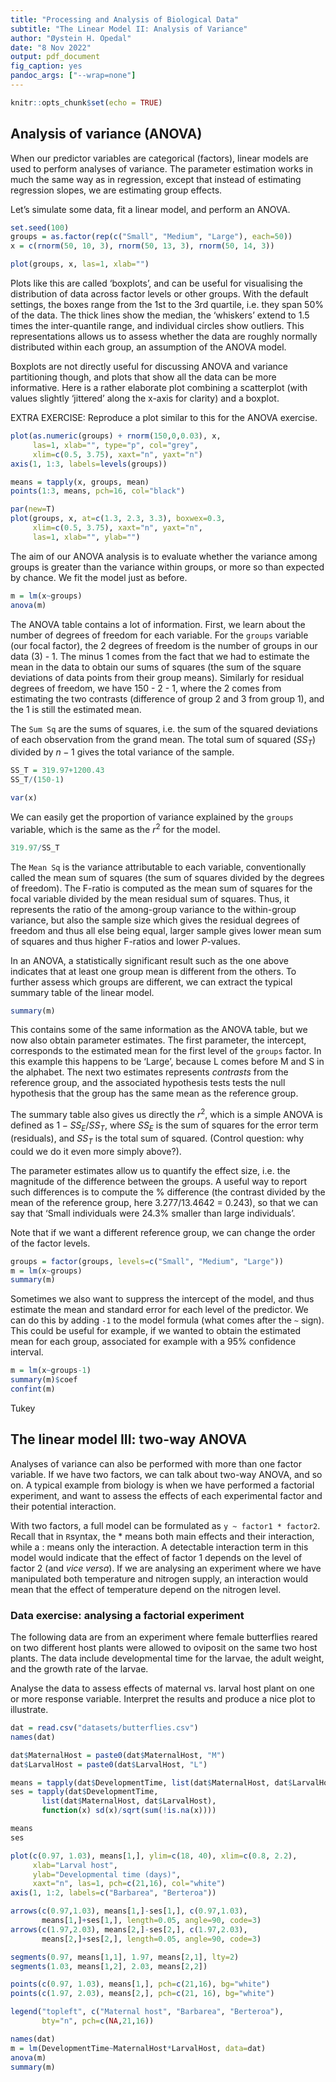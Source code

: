 ```yaml
---
title: "Processing and Analysis of Biological Data"
subtitle: "The Linear Model II: Analysis of Variance"
author: "Øystein H. Opedal"
date: "8 Nov 2022"
output: pdf_document
fig_caption: yes
pandoc_args: ["--wrap=none"]
---
```


```r
knitr::opts_chunk$set(echo = TRUE)
```

## Analysis of variance (ANOVA)
When our predictor variables are categorical (factors), linear models are used to perform analyses of variance. The parameter estimation works in much the same way as in regression, except that instead of estimating regression slopes, we are estimating group effects.

Let's simulate some data, fit a linear model, and perform an ANOVA.

```r
set.seed(100)
groups = as.factor(rep(c("Small", "Medium", "Large"), each=50))
x = c(rnorm(50, 10, 3), rnorm(50, 13, 3), rnorm(50, 14, 3))

plot(groups, x, las=1, xlab="")
```

Plots like this are called 'boxplots', and can be useful for visualising the distribution of data across factor levels or other groups. With the default settings, the boxes range from the 1st to the 3rd quartile, i.e. they span 50% of the data. The thick lines show the median, the 'whiskers' extend to 1.5 times the inter-quantile range, and individual circles show outliers. This representations allows us to assess whether the data are roughly normally distributed within each group, an assumption of the ANOVA model.

Boxplots are not directly useful for discussing ANOVA and variance partitioning though, and plots that show all the data can be more informative. Here is a rather elaborate plot combining a scatterplot (with values slightly 'jittered' along the x-axis for clarity) and a boxplot.

EXTRA EXERCISE: Reproduce a plot similar to this for the ANOVA exercise.

```r
plot(as.numeric(groups) + rnorm(150,0,0.03), x, 
     las=1, xlab="", type="p", col="grey",
     xlim=c(0.5, 3.75), xaxt="n", yaxt="n")
axis(1, 1:3, labels=levels(groups))

means = tapply(x, groups, mean)
points(1:3, means, pch=16, col="black")

par(new=T)
plot(groups, x, at=c(1.3, 2.3, 3.3), boxwex=0.3, 
     xlim=c(0.5, 3.75), xaxt="n", yaxt="n",
     las=1, xlab="", ylab="")
```

The aim of our ANOVA analysis is to evaluate whether the variance among groups is greater than the variance within groups, or more so than expected by chance. We fit the model just as before.

```r
m = lm(x~groups)
anova(m)
```

The ANOVA table contains a lot of information. First, we learn about the number of degrees of freedom for each variable. For the `groups` variable (our focal factor), the 2 degrees of freedom is the number of groups in our data (3) - 1. The minus 1 comes from the fact that we had to estimate the mean in the data to obtain our sums of squares (the sum of the square deviations of data points from their group means). Similarly for residual degrees of freedom, we have 150 - 2 - 1, where the 2 comes from estimating the two contrasts (difference of group 2 and 3 from group 1), and the 1 is still the estimated mean.

The `Sum Sq` are the sums of squares, i.e. the sum of the squared deviations of each observation from the grand mean. The total sum of squared ($SS_T$) divided by $n-1$ gives the total variance of the sample.

```r
SS_T = 319.97+1200.43
SS_T/(150-1)
```

```r
var(x)
```

We can easily get the proportion of variance explained by the `groups` variable, which is the same as the $r^2$ for the model.

```r
319.97/SS_T
```

The `Mean Sq` is the variance attributable to each variable, conventionally called the mean sum of squares (the sum of squares divided by the degrees of freedom). The F-ratio is computed as the mean sum of squares for the focal variable divided by the mean residual sum of squares. Thus, it represents the ratio of the among-group variance to the within-group variance, but also the sample size which gives the residual degrees of freedom and thus all else being equal, larger sample gives lower mean sum of squares and thus higher F-ratios and lower $P$-values.

In an ANOVA, a statistically significant result such as the one above indicates that at least one group mean is different from the others. To further assess which groups are different, we can extract the typical summary table of the linear model.

```r
summary(m)
```

This contains some of the same information as the ANOVA table, but we now also obtain parameter estimates. The first parameter, the intercept, corresponds to the estimated mean for the first level of the `groups` factor. In this example this happens to be 'Large', because L comes before M and S in the alphabet. The next two estimates represents *contrasts* from the reference group, and the associated hypothesis tests tests the null hypothesis that the group has the same mean as the reference group.

The summary table also gives us directly the $r^2$, which is a simple ANOVA is defined as $1-SS_E/SS_T$, where $SS_E$ is the sum of squares for the error term (residuals), and $SS_T$ is the total sum of squared. (Control question: why could we do it even more simply above?).

The parameter estimates allow us to quantify the effect size, i.e. the magnitude of the difference between the groups. A useful way to report such differences is to compute the % difference (the contrast divided by the mean of the reference group, here 3.277/13.4642 = 0.243), so that we can say that 'Small individuals were 24.3% smaller than large individuals'.

Note that if we want a different reference group, we can change the order of the factor levels.

```r
groups = factor(groups, levels=c("Small", "Medium", "Large"))
m = lm(x~groups)
summary(m)
```

Sometimes we also want to suppress the intercept of the model, and thus estimate the mean and standard error for each level of the predictor. We can do this by adding `-1` to the model formula (what comes after the `~` sign). This could be useful for example, if we wanted to obtain the estimated mean for each group, associated for example with a 95% confidence interval.

```r
m = lm(x~groups-1)
summary(m)$coef
confint(m)
```

Tukey

## The linear model III: two-way ANOVA
Analyses of variance can also be performed with more than one factor variable. If we have two factors, we can talk about two-way ANOVA, and so on. A typical example from biology is when we have performed a factorial experiment, and want to assess the effects of each experimental factor and their potential interaction.

With two factors, a full model can be formulated as `y ~ factor1 * factor2`. Recall that in `R`syntax, the * means both main effects and their interaction, while a : means only the interaction. A detectable interaction term in this model would indicate that the effect of factor 1 depends on the level of factor 2 (and *vice versa*). If we are analysing an experiment where we have manipulated both temperature and nitrogen supply, an interaction would mean that the effect of temperature depend on the nitrogen level.

### Data exercise: analysing a factorial experiment
The following data are from an experiment where female butterflies reared on two different host plants were allowed to oviposit on the same two host plants. The data include developmental time for the larvae, the adult weight, and the growth rate of the larvae.

Analyse the data to assess effects of maternal vs. larval host plant on one or more response variable. Interpret the results and produce a nice plot to illustrate.


```r
dat = read.csv("datasets/butterflies.csv")
names(dat)
```
```r
dat$MaternalHost = paste0(dat$MaternalHost, "M")
dat$LarvalHost = paste0(dat$LarvalHost, "L")

means = tapply(dat$DevelopmentTime, list(dat$MaternalHost, dat$LarvalHost), mean)
ses = tapply(dat$DevelopmentTime, 
       list(dat$MaternalHost, dat$LarvalHost), 
       function(x) sd(x)/sqrt(sum(!is.na(x))))

means
ses

plot(c(0.97, 1.03), means[1,], ylim=c(18, 40), xlim=c(0.8, 2.2),
     xlab="Larval host", 
     ylab="Developmental time (days)",
     xaxt="n", las=1, pch=c(21,16), col="white")
axis(1, 1:2, labels=c("Barbarea", "Berteroa"))

arrows(c(0.97,1.03), means[1,]-ses[1,], c(0.97,1.03), 
       means[1,]+ses[1,], length=0.05, angle=90, code=3)
arrows(c(1.97,2.03), means[2,]-ses[2,], c(1.97,2.03), 
       means[2,]+ses[2,], length=0.05, angle=90, code=3)

segments(0.97, means[1,1], 1.97, means[2,1], lty=2)
segments(1.03, means[1,2], 2.03, means[2,2])

points(c(0.97, 1.03), means[1,], pch=c(21,16), bg="white")
points(c(1.97, 2.03), means[2,], pch=c(21, 16), bg="white")

legend("topleft", c("Maternal host", "Barbarea", "Berteroa"), 
       bty="n", pch=c(NA,21,16))
```

```r
names(dat)
m = lm(DevelopmentTime~MaternalHost*LarvalHost, data=dat)
anova(m)
summary(m)
```


